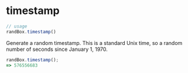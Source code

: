 # timestamp

```js
// usage
randBox.timestamp()
```

Generate a random timestamp. This is a standard Unix time, so a random number of
seconds since January 1, 1970.

```js
randBox.timestamp();
=> 576556683
```
